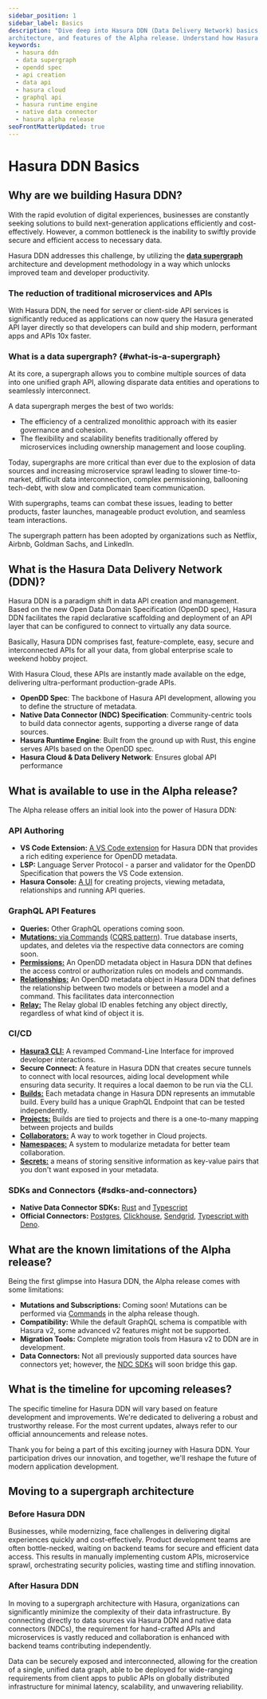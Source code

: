 ```yaml
---
sidebar_position: 1
sidebar_label: Basics
description: "Dive deep into Hasura DDN (Data Delivery Network) basics, exploring its significance, the supergraph
architecture, and features of the Alpha release. Understand how Hasura DDN is revolutionizing data API creation and management."
keywords:
  - hasura ddn
  - data supergraph
  - opendd spec
  - api creation
  - data api
  - hasura cloud
  - graphql api
  - hasura runtime engine
  - native data connector
  - hasura alpha release
seoFrontMatterUpdated: true
---
```



# Hasura DDN Basics

## Why are we building Hasura DDN?

With the rapid evolution of digital experiences, businesses are constantly seeking solutions to build next-generation
applications efficiently and cost-effectively. However, a common bottleneck is the inability to swiftly provide secure
and efficient access to necessary data.

Hasura DDN addresses this challenge, by utilizing the **[data supergraph](#what-is-a-supergraph)** architecture and
development methodology in a way which unlocks improved team and developer productivity.

### The reduction of traditional microservices and APIs

With Hasura DDN, the need for server or client-side API services is significantly reduced as applications can now
query the Hasura generated API layer directly so that developers can build and ship modern, performant apps and APIs
10x faster.

### What is a data supergraph? {#what-is-a-supergraph}

At its core, a supergraph allows you to combine multiple sources of data into one unified graph API, allowing disparate
data entities and operations to seamlessly interconnect.

A data supergraph merges the best of two worlds:

- The efficiency of a centralized monolithic approach with its easier governance and cohesion.
- The flexibility and scalability benefits traditionally offered by microservices including ownership management and
  loose coupling.

Today, supergraphs are more critical than ever due to the explosion of data sources and increasing microservice sprawl
leading to slower time-to-market, difficult data interconnection, complex permissioning, ballooning tech-debt, with
slow and complicated team communication.

With supergraphs, teams can combat these issues, leading to better products, faster launches, manageable product
evolution, and seamless team interactions.

The supergraph pattern has been adopted by organizations such as Netflix, Airbnb, Goldman Sachs, and LinkedIn.


## What is the Hasura Data Delivery Network (DDN)?

Hasura DDN is a paradigm shift in data API creation and management. Based on the new Open Data Domain Specification
(OpenDD spec), Hasura DDN facilitates the rapid declarative scaffolding and deployment of an API layer that can be
configured to connect to virtually any data source.

Basically, Hasura DDN comprises fast, feature-complete, easy, secure and interconnected APIs for all your data, from
global enterprise scale to weekend hobby project.

With Hasura Cloud, these APIs are instantly made available on the edge, delivering ultra-performant production-grade
APIs.

- **OpenDD Spec**: The backbone of Hasura API development, allowing you to define the structure of metadata.
- **Native Data Connector (NDC) Specification**: Community-centric tools to build data connector agents, supporting a
  diverse range of data sources.
- **Hasura Runtime Engine**: Built from the ground up with Rust, this engine serves APIs based on the OpenDD spec.
- **Hasura Cloud & Data Delivery Network**: Ensures global API performance


## What is available to use in the Alpha release?

The Alpha release offers an initial look into the power of Hasura DDN:

### API Authoring

- **VS Code Extension:** [A VS Code extension](https://marketplace.visualstudio.com/items?itemName=HasuraHQ.hasura) for
  Hasura DDN that provides a rich editing experience for OpenDD metadata.
- **LSP:** Language Server Protocol - a parser and validator for the OpenDD Specification that powers the VS Code
  extension.
- **Hasura Console:** [A UI](https://console.hasura.io) for creating projects, viewing metadata, relationships and
  running API queries.

### GraphQL API Features

- **Queries:** Other GraphQL operations coming soon.
- [**Mutations:** via Commands](/data-domain-modeling/commands.mdx)
([CQRS pattern](https://learn.microsoft.com/en-us/azure/architecture/patterns/cqrs)). True database inserts, updates,
and deletes via the respective data connectors are coming soon.
- [**Permissions:**](/auth/authorization/index.mdx) An OpenDD metadata object in Hasura DDN that defines the access
control or authorization rules on models and commands.
- [**Relationships:**](/data-domain-modeling/relationships.mdx) An OpenDD metadata object in Hasura DDN that defines
the relationship between two models or between a model and a command. This facilitates data interconnection
- [**Relay:**](/data-domain-modeling/global-id.mdx) The Relay global ID enables fetching any object directly,
regardless of what kind of object it is.

### CI/CD

- [**Hasura3 CLI:**](/cli/overview.mdx) A revamped Command-Line Interface for improved developer interactions.
- **Secure Connect:** A feature in Hasura DDN that creates secure tunnels to connect with local resources, aiding local
  development while ensuring data security. It requires a local daemon to be run via the CLI.
- [**Builds:**](/ci-cd/builds.mdx) Each metadata change in Hasura DDN represents an immutable build. Every build has a
unique GraphQL
  Endpoint that can be tested independently.
- [**Projects:**](/ci-cd/projects.mdx) Builds are tied to projects and there is a one-to-many mapping between projects
and builds
- [**Collaborators:**](/ci-cd/collaborators.mdx) A way to work together in Cloud projects.
- [**Namespaces:**](/ci-cd/subgraphs.mdx) A system to modularize metadata for better team collaboration.
- [**Secrets:**](/ci-cd/secrets.mdx) a means of storing sensitive information as key-value pairs that you don't want
exposed in your
metadata.

### SDKs and Connectors {#sdks-and-connectors}

- **Native Data Connector SDKs:** [Rust](https://github.com/hasura/ndc-hub#rust-sdk) and
[Typescript](https://github.com/hasura/ndc-sdk-typescript)
- **Official Connectors:** [Postgres](https://github.com/hasura/ndc-postgres),
[Clickhouse](https://github.com/hasura/ndc-clickhouse), [Sendgrid](https://github.com/hasura/ndc-sendgrid),
[Typescript with Deno](https://github.com/hasura/ndc-typescript-deno).

[//]: # (## WIP: How to provide your feedback on Alpha?)
[//]: # ()
[//]: # (Your feedback is invaluable. To provide feedback:)
[//]: # ()
[//]: # (- You can click the feedback form at the bottom of the relevant docs page)
[//]: # (- Issues and discussions in Github &#40;feedback&#41; repo?)


## What are the known limitations of the Alpha release?

Being the first glimpse into Hasura DDN, the Alpha release comes with some limitations:

- **Mutations and Subscriptions:** Coming soon! Mutations can be performed via
[Commands](/data-domain-modeling/commands.mdx) in the alpha release though.
- **Compatibility:** While the default GraphQL schema is compatible with Hasura v2, some advanced v2 features might not
  be supported.
- **Migration Tools:** Complete migration tools from Hasura v2 to DDN are in development.
- **Data Connectors:** Not all previously supported data sources have connectors yet; however, the
[NDC SDKs](#sdks-and-connectors) will soon bridge this gap.


## What is the timeline for upcoming releases?

The specific timeline for Hasura DDN will vary based on feature development and improvements. We're dedicated to
delivering a robust and trustworthy release. For the most current updates, always refer to our official announcements
and release notes.

Thank you for being a part of this exciting journey with Hasura DDN. Your participation drives our innovation, and
together, we'll reshape the future of modern application development.


## Moving to a supergraph architecture

<Tabs>
<TabItem value="before" label="Before Hasura DDN">

### Before Hasura DDN

Businesses, while modernizing, face challenges in delivering digital experiences quickly and cost-effectively.
Product development teams are often bottle-necked, waiting on backend teams for secure and efficient data access. This
results in manually implementing custom APIs, microservice sprawl, orchestrating security policies, wasting time and
stifling innovation.

<Thumbnail src='/img/basics/hasura-ddn-basics-before-diagram.png' alt='Hasura DDN basics before diagram' width='600px'/>
</TabItem>
<TabItem value="after" label="After Hasura DDN">

### After Hasura DDN

In moving to a supergraph architecture with Hasura, organizations can significantly minimize the complexity of their
data infrastructure. By connecting directly to data sources via Hasura DDN and native data connectors (NDCs), the
requirement for hand-crafted APIs and microservices is vastly reduced and collaboration is enhanced with backend teams
contributing independently.

Data can be securely exposed and interconnected, allowing for the creation of a single, unified data graph, able to
be deployed for wide-ranging requirements from client apps to public APIs on globally distributed infrastructure for
minimal latency, scalability, and unwavering reliability.

<Thumbnail src='/img/basics/hasura-ddn-basics-after-diagram.png' alt='Hasura DDN basics after diagram' width='600px'/>
</TabItem>
</Tabs>



